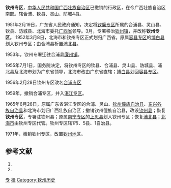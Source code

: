 '''钦州专区'''，[[中华人民共和国|中华人民共和国]][[广西壮族自治区|广西壮族自治区]]已撤销的行政区，在今广西壮族自治区南部。辖[[合浦县|合浦]]、[[钦县|钦县]]、[[灵山县|灵山]]、[[防城县|防城]]4县。

1951年2月19日，广东省人民政府通知，决定将[[钦廉专区|钦廉专区]]所属的合浦县、灵山县、钦县、防城县、北海市委托[[广西省|广西省]]领导。3月，专署移治[[钦州镇|钦州镇]]，并改称'''钦州专区'''。 1952年3月8日，北海市和钦州专区正式划归广西省。原属[[容县专区|容县专区]]的[[博白县|博白县]]划入钦州专区；由合浦县析置[[浦北县|浦北县]]。

1953年，钦州专署迁驻合浦县[[廉州镇|廉州镇]]。

1955年7月1日，国务院决定，将钦州专区的钦县、合浦县、灵山县、防城县、浦北县及北海市划为广东省领导，北海市改由广东省直辖；[[博白县|博白县]]划回[[容县专区|容县专区]]。

1956年2月28日钦州专区改名[[合浦专区|合浦专区]]

1959年，撤销合浦专区，并入[[湛江专区|湛江专区]]。

1965年6月26日，原属广东省湛江专区的合浦、灵山、[[钦州僮族自治县|钦州僮族自治县]]、[[东兴各族自治县|东兴各族自治县]]和北海市划归广西壮族自治区；撤销钦州僮族自治县，改设[[钦州县|钦州县]]；恢复'''钦州专区'''，专署驻钦州县；原属[[南宁专区|南宁专区]]的[[上思县|上思县]]划入钦州专区；恢复[[浦北县|浦北县]]；[[北海市|北海市]]由钦州专区代管。钦州专区辖1市、5县、1自治县。

1971年，撤销钦州专区，改置[[钦州地区|钦州地区]]。 

== 参考文献 ==
# {{Cite book | author = 戴均良等 | title = 《中国古今地名大词典》 | location = 上海 | publisher = 上海辞书出版社 | date = 2005 | language = zh-hans }}
# {{Cite book | author = 史为乐 | title = 《中华人民共和国政区沿革（1949-2002）》 | location = 北京 | publisher = 人民出版社 | date = 2006 | language = zh-hans }}

{{广西历史二级政区}}
[[Category:广西已撤消的行政区|专]]
[[Category:专区|桂]]
[[Category:钦州历史|Category:钦州历史]]